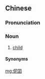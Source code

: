 ==Chinese==
{{zh-forms|alt=兒囝}}

===Pronunciation===
{{zh-pron
|md=niè-giāng
|cat=n
}}

===Noun===
{{zh-noun}}

# {{lb|zh|Min Dong}} [[child]]

====Synonyms====
{{zh-dial|小孩}}

[[mg:伲囝]]